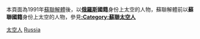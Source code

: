 本頁面為1991年[[蘇聯解體|蘇聯解體]]後，以'''[[俄羅斯|俄羅斯]]國籍'''身份上太空的人物，蘇聯解體前以'''蘇聯國籍'''身份上太空的人物，參見'''[[:Category:蘇聯太空人|:Category:蘇聯太空人]]'''
{{Commons category|Kosmonauts}}

[[Category:各职业俄罗斯人|太空人]]
[[Category:各國宇航員|Russia]]